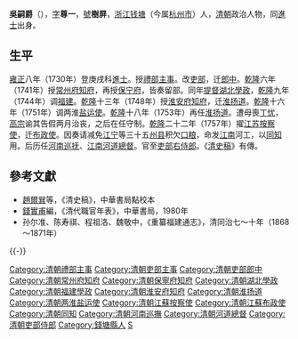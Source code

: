 '''吳嗣爵'''（{{bd|1705年||1779年||W吳}}），[[表字|字]]'''尊一'''，[[號|號]]'''樹屏'''，[[浙江|浙江]][[钱塘县|钱塘]]（今属[[杭州市|杭州市]]）人，[[清朝|清朝]]政治人物，同[[進士|進士]]出身。

==生平==
[[雍正|雍正]]八年（1730年）登庚戌科[[進士|進士]]。授[[禮部|禮部]][[主事|主事]]。改[[吏部|吏部]]，迁[[郎中|郎中]]。[[乾隆|乾隆]]六年（1741年）授[[常州府|常州府]][[知府|知府]]，再授[[保宁府|保宁府]]，皆奏留部。同年[[提督|提督]][[湖北|湖北]][[學政|學政]]，[[乾隆|乾隆]]九年（1744年）调[[福建|福建]]。[[乾隆|乾隆]]十三年（1748年）授[[淮安府|淮安府]][[知府|知府]]，迁[[淮扬道|淮扬道]]。[[乾隆|乾隆]]十六年（1751年）调两淮[[盐运使|盐运使]]。[[乾隆|乾隆]]十八年（1753年）再任[[淮扬道|淮扬道]]。遭母喪[[丁忧|丁忧]]，[[清高宗|高宗]]谕其告假两月治丧，之后在任守制。[[乾隆|乾隆]]二十二年（1757年）擢[[江苏|江苏]][[按察使|按察使]]，迁[[布政使|布政使]]。因奏请减免[[江宁|江宁]]等三十五[[州|州]][[县|县]]积欠[[口粮|口粮]]，命发[[江南|江南]]河工，以[[同知|同知]]用。后历任[[河南巡抚|河南巡抚]]、[[江南|江南]][[河道總督|河道總督]]。官至[[吏部右侍郎|吏部右侍郎]]。《[[清史稿|清史稿]]》有傳。

==參考文獻==
*[[趙爾巽|趙爾巽]]等，《清史稿》，中華書局點校本
*[[錢實甫|錢實甫]]編，《清代職官年表》，中華書局，1980年
*孙尔准、陈寿祺、程祖洛、魏敬中，《重纂福建通志》，清同治七～十年（1868～1871年）


{{-}}
{{start box}}
{{s-off}}
{{s-before|[[吳華孫|吳華孫]]}}
{{s-title|[[清朝福建學政列表|提督福建學政]]|<small>乾隆九年十二月八日辛亥（1745年1月10日）任</small>}}
{{s-after|[[葛德潤|葛德潤]]}}
{{end box}}

{{雍正八年庚戌科殿試金榜}}
{{DEFAULTSORT:Wu吴}}

[[Category:清朝禮部主事|Category:清朝禮部主事]]
[[Category:清朝吏部主事|Category:清朝吏部主事]]
[[Category:清朝吏部郎中|Category:清朝吏部郎中]]
[[Category:清朝常州府知府|Category:清朝常州府知府]]
[[Category:清朝保寧府知府|Category:清朝保寧府知府]]
[[Category:清朝湖北學政|Category:清朝湖北學政]]
[[Category:清朝福建學政|Category:清朝福建學政]]
[[Category:清朝淮安府知府|Category:清朝淮安府知府]]
[[Category:清朝淮扬道|Category:清朝淮扬道]]
[[Category:清朝两淮盐运使|Category:清朝两淮盐运使]]
[[Category:清朝江蘇按察使|Category:清朝江蘇按察使]]
[[Category:清朝江蘇布政使|Category:清朝江蘇布政使]]
[[Category:清朝同知|Category:清朝同知]]
[[Category:清朝河南巡撫|Category:清朝河南巡撫]]
[[Category:清朝河道總督|Category:清朝河道總督]]
[[Category:清朝吏部侍郎|Category:清朝吏部侍郎]]
[[Category:錢塘縣人|Category:錢塘縣人]]
[[Category:吳姓|S]]
